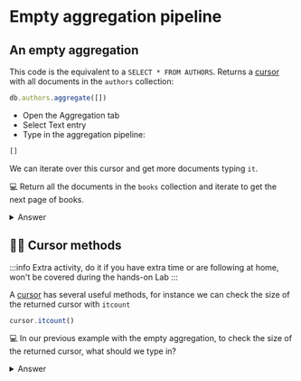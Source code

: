 
# Empty aggregation pipeline

## An empty aggregation

This code is the equivalent to a `SELECT * FROM AUTHORS`. Returns a [cursor](https://www.mongodb.com/docs/manual/reference/method/js-cursor/) with all documents in the `authors` collection:

<Tabs groupId="aggregations">
  <TabItem value="mongosh" label="mongosh">

```js
db.authors.aggregate([])
```

  </TabItem>
  <TabItem value="atlas" label="Atlas UI">

<Screenshot src="/img/30-simple-queries/atlas-aggregation.png" url="http://cloud.mongodb.com/yourcluster" alt="AtlasUI Showing the available DBs" />

- Open the Aggregation tab
- Select Text entry
- Type in the aggregation pipeline:

```js
[]
```
 
  </TabItem>
</Tabs>



We can iterate over this cursor and get more documents typing `it`. 

💻 Return all the documents in the `books` collection and iterate to get the next page of books.

<details>
<summary>Answer</summary>
<div>

```js
db.books.aggregate([])
it
```
</div>
</details>

## 🦸‍♂️ Cursor methods

:::info
Extra activity, do it if you have extra time or are following at home, won't be covered during the hands-on Lab
:::

A [cursor](https://www.mongodb.com/docs/manual/reference/method/js-cursor/) has several useful methods, for instance we can check the size of the returned cursor with `itcount`

```js
cursor.itcount()
```

💻 In our previous example with the empty aggregation, to check the size of the returned cursor, what should we type in?

<details>
<summary>Answer</summary>
<div>

```js
// as db.books.aggregate([]) returns a cursor we can just call itcount() on it
db.books.aggregate([]).itcount()
```
</div>
</details>